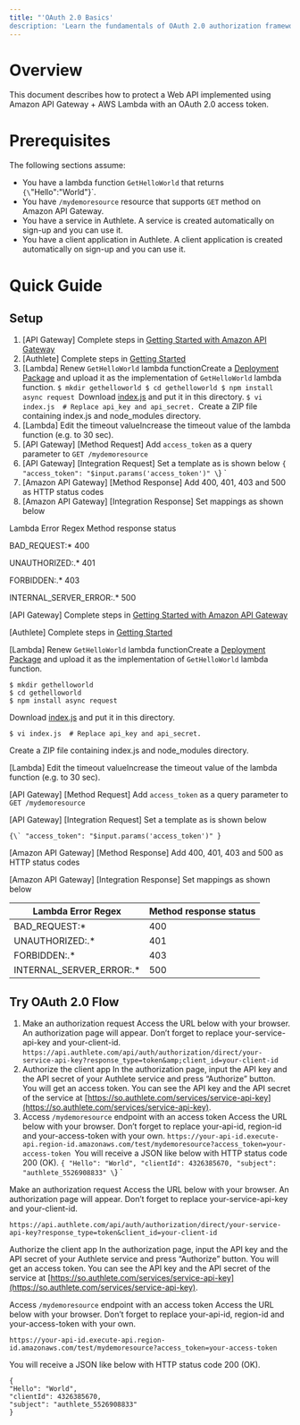 ```yaml
---
title: "'OAuth 2.0 Basics'
description: 'Learn the fundamentals of OAuth 2.0 authorization framework, including authorization flows, grant types, and security concepts.'"
---
```


# Overview

This document describes how to protect a Web API implemented using Amazon API Gateway + AWS Lambda with an OAuth 2.0 access token.

# Prerequisites

The following sections assume:

- You have a lambda function `GetHelloWorld` that returns `{\`"Hello":"World"}`.
- You have `/mydemoresource` resource that supports `GET` method on Amazon API Gateway.
- You have a service in Authlete. A service is created automatically on sign-up and you can use it.
- You have a client application in Authlete. A client application is created automatically on sign-up and you can use it.

# Quick Guide

## Setup

1. [API Gateway] Complete steps in [Getting Started with Amazon API Gateway](https://docs.aws.amazon.com/apigateway/latest/developerguide/getting-started.html)
1. [Authlete] Complete steps in [Getting Started](/developers/getting_started/)
1. [Lambda] Renew `GetHelloWorld` lambda functionCreate a [Deployment Package](http://docs.aws.amazon.com/lambda/latest/dg/nodejs-create-deployment-pkg.html) and upload it as the implementation of `GetHelloWorld` lambda function.
`$ mkdir gethelloworld
$ cd gethelloworld
$ npm install async request
`Download [index.js](https://www.authlete.com/files/apigateway_lambda_oauth/index.js) and put it
in this directory.
`$ vi index.js  # Replace api_key and api_secret.
`Create a ZIP file containing index.js and node_modules directory.
1. [Lambda] Edit the timeout valueIncrease the timeout value of the lambda function (e.g. to 30 sec).
1. [API Gateway] [Method Request] Add `access_token` as a query parameter to `GET /mydemoresource`
1. [API Gateway] [Integration Request] Set a template as is shown below
`{ "access_token": "$input.params('access_token')" \`}
`
1. [Amazon API Gateway] [Method Response] Add 400, 401, 403 and 500 as HTTP status codes
1. [Amazon API Gateway] [Integration Response] Set mappings as shown below

Lambda Error Regex
Method response status

BAD_REQUEST:*
400

UNAUTHORIZED:.*
401

FORBIDDEN:.*
403

INTERNAL_SERVER_ERROR:.*
500

[API Gateway] Complete steps in [Getting Started with Amazon API Gateway](https://docs.aws.amazon.com/apigateway/latest/developerguide/getting-started.html)

[Authlete] Complete steps in [Getting Started](/developers/getting_started/)

[Lambda] Renew `GetHelloWorld` lambda functionCreate a [Deployment Package](http://docs.aws.amazon.com/lambda/latest/dg/nodejs-create-deployment-pkg.html) and upload it as the implementation of `GetHelloWorld` lambda function.

```
$ mkdir gethelloworld
$ cd gethelloworld
$ npm install async request

```

Download [index.js](https://www.authlete.com/files/apigateway_lambda_oauth/index.js) and put it
in this directory.

```
$ vi index.js  # Replace api_key and api_secret.

```

Create a ZIP file containing index.js and node_modules directory.

[Lambda] Edit the timeout valueIncrease the timeout value of the lambda function (e.g. to 30 sec).

[API Gateway] [Method Request] Add `access_token` as a query parameter to `GET /mydemoresource`

[API Gateway] [Integration Request] Set a template as is shown below

```
{\` "access_token": "$input.params('access_token')" }

```

[Amazon API Gateway] [Method Response] Add 400, 401, 403 and 500 as HTTP status codes

[Amazon API Gateway] [Integration Response] Set mappings as shown below

| Lambda Error Regex | Method response status |
| --- | --- |
| BAD_REQUEST:* | 400 |
| UNAUTHORIZED:.* | 401 |
| FORBIDDEN:.* | 403 |
| INTERNAL_SERVER_ERROR:.* | 500 |

## Try OAuth 2.0 Flow

1. Make an authorization request
Access the URL below with your browser. An authorization page will appear.
Don’t forget to replace your-service-api-key and your-client-id.
`https://api.authlete.com/api/auth/authorization/direct/your-service-api-key?response_type=token&amp;client_id=your-client-id
`
1. Authorize the client app
In the authorization page, input the API key and the API secret of your Authlete service and press “Authorize” button. You will get an access token. You can see the API key and the API secret of the service at [https://so.authlete.com/services/service-api-key](https://so.authlete.com/services/service-api-key).
1. Access `/mydemoresource` endpoint with an access token
Access the URL below with your browser.
Don’t forget to replace your-api-id, region-id and your-access-token with your own.
`https://your-api-id.execute-api.region-id.amazonaws.com/test/mydemoresource?access_token=your-access-token
`You will receive a JSON like below with HTTP status code 200 (OK).
`{
"Hello": "World",
"clientId": 4326385670,
"subject": "authlete_5526908833"
\`}
`

Make an authorization request
Access the URL below with your browser. An authorization page will appear.
Don’t forget to replace your-service-api-key and your-client-id.

```
https://api.authlete.com/api/auth/authorization/direct/your-service-api-key?response_type=token&client_id=your-client-id

```

Authorize the client app
In the authorization page, input the API key and the API secret of your Authlete service and press “Authorize” button. You will get an access token. You can see the API key and the API secret of the service at [https://so.authlete.com/services/service-api-key](https://so.authlete.com/services/service-api-key).

Access `/mydemoresource` endpoint with an access token
Access the URL below with your browser.
Don’t forget to replace your-api-id, region-id and your-access-token with your own.

```
https://your-api-id.execute-api.region-id.amazonaws.com/test/mydemoresource?access_token=your-access-token

```

You will receive a JSON like below with HTTP status code 200 (OK).

```
{
"Hello": "World",
"clientId": 4326385670,
"subject": "authlete_5526908833"
}

```

